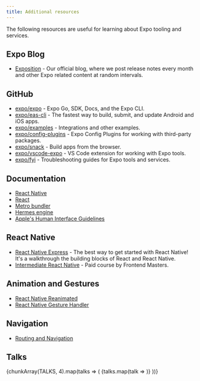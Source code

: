 ```yaml
---
title: Additional resources
---
```




The following resources are useful for learning about Expo tooling and services.

## Expo Blog

- [Exposition](https://blog.expo.dev/) - Our official blog, where we post release notes every month and other Expo related content at random intervals.

## GitHub

- [expo/expo](https://github.com/expo/expo) - Expo Go, SDK, Docs, and the Expo CLI.
- [expo/eas-cli](https://github.com/expo/eas-cli) - The fastest way to build, submit, and update Android and iOS apps.
- [expo/examples](https://github.com/expo/examples) - Integrations and other examples.
- [expo/config-plugins](https://github.com/expo/config-plugins) - Expo Config Plugins for working with third-party packages.
- [expo/snack](https://github.com/expo/snack) - Build apps from the browser.
- [expo/vscode-expo](https://github.com/expo/vscode-expo) - VS Code extension for working with Expo tools.
- [expo/fyi](https://github.com/expo/fyi) - Troubleshooting guides for Expo tools and services.

## Documentation

- [React Native](https://reactnative.dev/docs/getting-started)
- [React](https://react.dev/learn)
- [Metro bundler](https://facebook.github.io/metro/)
- [Hermes engine](https://hermesengine.dev/)
- [Apple's Human Interface Guidelines](https://developer.apple.com/design/human-interface-guidelines/guidelines/overview/)

## React Native

- [React Native Express](http://www.reactnativeexpress.com/) - The best way to get started with React Native! It's a walkthrough the building blocks of React and React Native.
- [Intermediate React Native](https://frontendmasters.com/courses/intermediate-react-native/) - Paid course by Frontend Masters.

## Animation and Gestures

- [React Native Reanimated](/versions/latest/sdk/reanimated/)
- [React Native Gesture Handler](/versions/latest/sdk/gesture-handler/)

## Navigation

- [Routing and Navigation](/guides/routing-and-navigation/)

## Talks


<CellContainer>
  {chunkArray(TALKS, 4).map(talks => (
    <Row>
      {talks.map(talk => <TalkGridCell {...talk} />)}
    </Row>
  ))}
</CellContainer>
